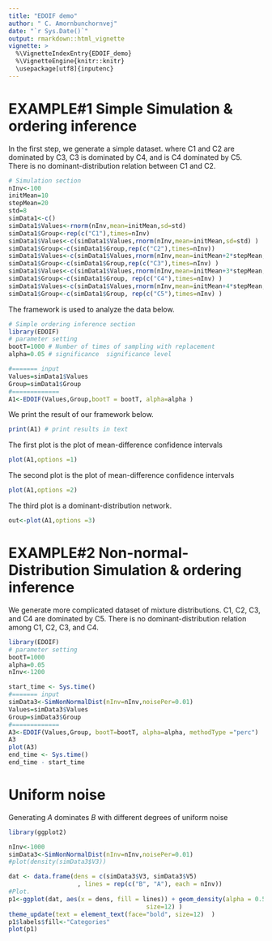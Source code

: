 ---
title: "EDOIF demo"
author: " C. Amornbunchornvej"
date: "`r Sys.Date()`"
output: rmarkdown::html_vignette
vignette: >
  %\VignetteIndexEntry{EDOIF_demo} 
  %\VignetteEngine{knitr::knitr}
  \usepackage[utf8]{inputenc}
---

# EXAMPLE#1 Simple Simulation & ordering inference
In the first step, we generate a simple dataset. where C1 and C2 are dominated by C3, C3 is dominated by C4, and is C4 dominated by C5. There is no dominant-distribution relation between C1 and C2. 
```{r create.data, message=FALSE}
# Simulation section
nInv<-100
initMean=10
stepMean=20
std=8
simData1<-c()
simData1$Values<-rnorm(nInv,mean=initMean,sd=std)
simData1$Group<-rep(c("C1"),times=nInv)
simData1$Values<-c(simData1$Values,rnorm(nInv,mean=initMean,sd=std) )
simData1$Group<-c(simData1$Group,rep(c("C2"),times=nInv))
simData1$Values<-c(simData1$Values,rnorm(nInv,mean=initMean+2*stepMean,sd=std) )
simData1$Group<-c(simData1$Group,rep(c("C3"),times=nInv) )
simData1$Values<-c(simData1$Values,rnorm(nInv,mean=initMean+3*stepMean,sd=std) )
simData1$Group<-c(simData1$Group, rep(c("C4"),times=nInv) )
simData1$Values<-c(simData1$Values,rnorm(nInv,mean=initMean+4*stepMean,sd=std) )
simData1$Group<-c(simData1$Group, rep(c("C5"),times=nInv) )
```
The framework is used to analyze the data below.
```{r}
# Simple ordering inference section
library(EDOIF)
# parameter setting
bootT=1000 # Number of times of sampling with replacement
alpha=0.05 # significance  significance level

#======= input
Values=simData1$Values
Group=simData1$Group
#=============
A1<-EDOIF(Values,Group,bootT = bootT, alpha=alpha )
```
We print the result of our framework below.
```{r}
print(A1) # print results in text
```


The first plot is the plot of mean-difference confidence intervals 
```{r  Fig1, echo=TRUE, fig.height=5, fig.width=7}
plot(A1,options =1)
```

The second plot is the plot of mean-difference confidence intervals 
```{r Fig2, echo=TRUE, fig.height=5, fig.width=7}
plot(A1,options =2)
```
The third plot is a dominant-distribution network.
```{r Fig3, echo=TRUE, fig.height=5, fig.width=7}
out<-plot(A1,options =3)
```

# EXAMPLE#2 Non-normal-Distribution Simulation & ordering inference
We generate  more complicated dataset of mixture distributions. C1, C2, C3, and C4 are dominated by C5. There is no dominant-distribution relation among C1, C2, C3, and C4.
```{r Fig4, echo=TRUE, fig.height=5, fig.width=7, message=FALSE}
library(EDOIF)
# parameter setting
bootT=1000
alpha=0.05
nInv<-1200

start_time <- Sys.time()
#======= input
simData3<-SimNonNormalDist(nInv=nInv,noisePer=0.01)
Values=simData3$Values
Group=simData3$Group
#=============
A3<-EDOIF(Values,Group, bootT=bootT, alpha=alpha, methodType ="perc")
A3
plot(A3)
end_time <- Sys.time()
end_time - start_time
```
# Uniform noise
Generating $A$ dominates $B$ with different degrees of uniform noise
```{r  Fig5, echo=TRUE, fig.height=5, fig.width=7, message=FALSE}
library(ggplot2)

nInv<-1000
simData3<-SimNonNormalDist(nInv=nInv,noisePer=0.01)
#plot(density(simData3$V3))

dat <- data.frame(dens = c(simData3$V3, simData3$V5)
                   , lines = rep(c("B", "A"), each = nInv))
#Plot.
p1<-ggplot(dat, aes(x = dens, fill = lines)) + geom_density(alpha = 0.5) +xlim(-400, 400)+ ylim(0, 0.07) + ylab("Density [0,1]") +xlab("Values") + theme( axis.text.x = element_text(face="bold",  
                                      size=12) )
theme_update(text = element_text(face="bold", size=12)  )
p1$labels$fill<-"Categories"
plot(p1)


```


